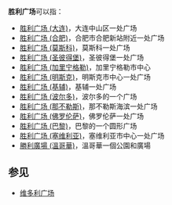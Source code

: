 '''胜利广场'''可以指：
*[[胜利广场_(大连)|胜利广场 (大连)]]，大连中山区一处广场
*[[胜利广场_(合肥)|胜利广场 (合肥)]]，合肥市合肥新站附近一处广场
*[[胜利广场_(莫斯科)|胜利广场 (莫斯科)]]，莫斯科一处广场
*[[胜利广场_(圣彼得堡)|胜利广场 (圣彼得堡)]]，圣彼得堡一处广场
*[[胜利广场_(加里宁格勒)|胜利广场 (加里宁格勒)]]，加里宁格勒市中心
*[[胜利广场_(明斯克)|胜利广场 (明斯克)]]，明斯克市中心一处广场
*[[胜利广场_(基辅)|胜利广场 (基辅)]]，基辅一处广场
*[[胜利广场_(波尔多)|胜利广场 (波尔多)]]，波尔多的一个广场
*[[胜利广场_(那不勒斯)|胜利广场 (那不勒斯)]]，那不勒斯海滨一处广场
*[[胜利广场_(佛罗伦萨)|胜利广场 (佛罗伦萨)]]，佛罗伦萨一处广场
*[[胜利广场_(巴黎)|胜利广场 (巴黎)]]，巴黎的一个圆形广场
*[[胜利广场_(塞维利亚)|胜利广场 (塞维利亚)]]，塞维利亚市中心一处广场
*[[勝利廣場_(溫哥華)|勝利廣場 (溫哥華)]]，溫哥華一個公園和廣場

== 参见 ==
*[[维多利广场|维多利广场]]
{{Disambig|Cat=四字地名消歧义}}